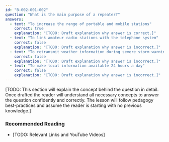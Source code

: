 ```yaml
---
id: "B-002-001-002"
question: "What is the main purpose of a repeater?"
answers:
  - text: "To increase the range of portable and mobile stations"
    correct: true
    explanation: "[TODO: Draft explanation why answer is correct.]"
  - text: "To link amateur radio stations with the telephone system"
    correct: false
    explanation: "[TODO: Draft explanation why answer is incorrect.]"
  - text: "To retransmit weather information during severe storm warnings"
    correct: false
    explanation: "[TODO: Draft explanation why answer is incorrect.]"
  - text: "To make local information available 24 hours a day"
    correct: false
    explanation: "[TODO: Draft explanation why answer is incorrect.]"
---
```


[TODO: This section will explain the concept behind the question in detail. Once drafted the reader will understand all necessary concepts to answer the question confidently and correctly. The lesson will follow pedagogy best-practices and assume the reader is starting with no previous knowledge.]

### Recommended Reading

- [TODO: Relevant Links and YouTube Videos]
